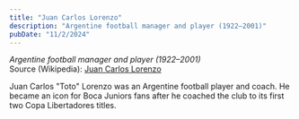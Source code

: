 ```yaml
---
title: "Juan Carlos Lorenzo"
description: "Argentine football manager and player (1922–2001)"
pubDate: "11/2/2024"
---
```


*Argentine football manager and player (1922–2001)*  
Source (Wikipedia): [Juan Carlos Lorenzo][1]

Juan Carlos "Toto" Lorenzo was an Argentine football player and coach. He became an icon for Boca Juniors fans after he coached the club to its first two Copa Libertadores titles.

[1]: https://en.wikipedia.org/wiki/Juan_Carlos_Lorenzo
